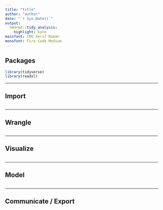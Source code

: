 ---
title: "title"
author: "author"
date: "`r Sys.Date()`"
output: 
  hmdrmd::tidy_analysis:
    highlight: kate
mainfont: CMU Serif Roman
monofont: Fira Code Medium
---

## Packages

```{r packages, message=FALSE, warning=FALSE}
library(tidyverse)
library(readxl)
```

---

## Import

```{r}

```

---

## Wrangle

```{r}

```

---

## Visualize

```{r}

```

---

## Model

```{r}

```

---

## Communicate / Export

```{r}

```

